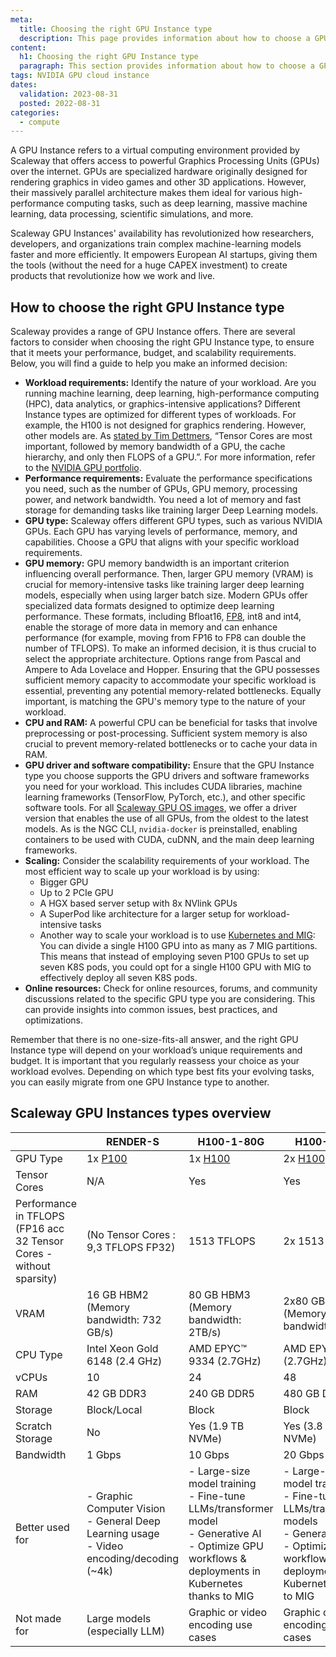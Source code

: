 ```yaml
---
meta:
  title: Choosing the right GPU Instance type
  description: This page provides information about how to choose a GPU Instance type
content:
  h1: Choosing the right GPU Instance type
  paragraph: This section provides information about how to choose a GPU Instance type
tags: NVIDIA GPU cloud instance
dates:
  validation: 2023-08-31
  posted: 2022-08-31
categories:
  - compute
---
```


A GPU Instance refers to a virtual computing environment provided by Scaleway that offers access to powerful Graphics Processing Units (GPUs) over the internet.
GPUs are specialized hardware originally designed for rendering graphics in video games and other 3D applications.
However, their massively parallel architecture makes them ideal for various high-performance computing tasks, such as deep learning, massive machine learning, data processing, scientific simulations, and more.

Scaleway GPU Instances' availability has revolutionized how researchers, developers, and organizations train complex machine-learning models faster and more efficiently.
It empowers European AI startups, giving them the tools (without the need for a huge CAPEX investment) to create products that revolutionize how we work and live.

## How to choose the right GPU Instance type

Scaleway provides a range of GPU Instance offers. There are several factors to consider when choosing the right GPU Instance type, to ensure that it meets your performance, budget, and scalability requirements.
Below, you will find a guide to help you make an informed decision:

* **Workload requirements:** Identify the nature of your workload. Are you running machine learning, deep learning, high-performance computing (HPC), data analytics, or graphics-intensive applications? Different Instance types are optimized for different types of workloads. For example, the H100 is not designed for graphics rendering. However, other models are. As [stated by Tim Dettmers](https://timdettmers.com/2023/01/30/which-gpu-for-deep-learning/), “Tensor Cores are most important, followed by memory bandwidth of a GPU, the cache hierarchy, and only then FLOPS of a GPU.”. For more information, refer to the [NVIDIA GPU portfolio](https://www.nvidia.com/content/dam/en-zz/solutions/data-center/data-center-gpu-portfolio-line-card.pdf).
* **Performance requirements:** Evaluate the performance specifications you need, such as the number of GPUs, GPU memory, processing power, and network bandwidth. You need a lot of memory and fast storage for demanding tasks like training larger Deep Learning models.
* **GPU type:** Scaleway offers different GPU types, such as various NVIDIA GPUs. Each GPU has varying levels of performance, memory, and capabilities. Choose a GPU that aligns with your specific workload requirements.
* **GPU memory:** GPU memory bandwidth is an important criterion influencing overall performance. Then, larger GPU memory (VRAM) is crucial for memory-intensive tasks like training larger deep learning models, especially when using larger batch size. Modern GPUs offer specialized data formats designed to optimize deep learning performance. These formats, including Bfloat16, [FP8](https://docs.nvidia.com/deeplearning/transformer-engine/user-guide/examples/fp8_primer.html), int8 and int4, enable the storage of more data in memory and can enhance performance (for example, moving from FP16 to FP8 can double the number of TFLOPS). To make an informed decision, it is thus crucial to select the appropriate architecture. Options range from Pascal and Ampere to Ada Lovelace and Hopper. Ensuring that the GPU possesses sufficient memory capacity to accommodate your specific workload is essential, preventing any potential memory-related bottlenecks. Equally important, is matching the GPU's memory type to the nature of your workload.
* **CPU and RAM:**  A powerful CPU can be beneficial for tasks that involve preprocessing or post-processing. Sufficient system memory is also crucial to prevent memory-related bottlenecks or to cache your data in RAM.
* **GPU driver and software compatibility:** Ensure that the GPU Instance type you choose supports the GPU drivers and software frameworks you need for your workload. This includes CUDA libraries, machine learning frameworks (TensorFlow, PyTorch, etc.), and other specific software tools. For all [Scaleway GPU OS images](/compute/gpu/reference-content/docker-images/), we offer a driver version that enables the use of all GPUs, from the oldest to the latest models. As is the NGC CLI, `nvidia-docker` is preinstalled, enabling containers to be used with CUDA, cuDNN, and the main deep learning frameworks.
* **Scaling:** Consider the scalability requirements of your workload. The most efficient way to scale up your workload is by using:
  * Bigger GPU
  * Up to 2 PCIe GPU
  * A HGX based server setup with 8x NVlink GPUs
  * A SuperPod like architecture for a larger setup for workload-intensive tasks
  * Another way to scale your workload is to use [Kubernetes and MIG](/compute/gpu/how-to/use-nvidia-mig-technology/): You can divide a single H100 GPU into as many as 7 MIG partitions. This means that instead of employing seven P100 GPUs to set up seven K8S pods, you could opt for a single H100 GPU with MIG to effectively deploy all seven K8S pods.
* **Online resources:** Check for online resources, forums, and community discussions related to the specific GPU type you are considering. This can provide insights into common issues, best practices, and optimizations.

Remember that there is no one-size-fits-all answer, and the right GPU Instance type will depend on your workload’s unique requirements and budget. It is important that you regularly reassess your choice as your workload evolves. Depending on which type best fits your evolving tasks, you can easily migrate from one GPU Instance type to another.

## Scaleway GPU Instances types overview

|                                                                     | RENDER-S                                                                            | H100-1-80G                                                                                                                                       | H100-2-80G                                                                                                                                       |
|---------------------------------------------------------------------|-------------------------------------------------------------------------------------|--------------------------------------------------------------------------------------------------------------------------------------------------|--------------------------------------------------------------------------------------------------------------------------------------------------|
| GPU Type                                                            | 1x [P100](https://www.nvidia.com/en-us/data-center/tesla-p100/)                     | 1x [H100](https://resources.nvidia.com/en-us-tensor-core/nvidia-tensor-core-gpu-datasheet)                                                       | 2x [H100](https://resources.nvidia.com/en-us-tensor-core/nvidia-tensor-core-gpu-datasheet)                                                       |
| Tensor Cores                                                        | N/A                                                                                 | Yes                                                                                                                                              | Yes                                                                                                                                              |
| Performance in TFLOPS (FP16 acc 32 Tensor Cores - without sparsity) | (No Tensor Cores :  9,3 TFLOPS FP32)                                                | 1513 TFLOPS                                                                                                                                      | 2x 1513 TFLOPS                                                                                                                                   |
| VRAM                                                                | 16 GB HBM2 (Memory bandwidth: 732 GB/s)                                             | 80 GB HBM3 (Memory bandwidth: 2TB/s)                                                                                                             | 2x80 GB HBM3 (Memory bandwidth: 2TB/s)                                                                                                           |
| CPU Type                                                            | Intel Xeon Gold 6148 (2.4 GHz)                                                      | AMD EPYC™ 9334 (2.7GHz)                                                                                                                          | AMD EPYC™ 9334 (2.7GHz)                                                                                                                          |
| vCPUs                                                               | 10                                                                                  | 24                                                                                                                                               | 48                                                                                                                                               |
| RAM                                                                 | 42 GB DDR3                                                                          | 240 GB DDR5                                                                                                                                      | 480 GB DDR5                                                                                                                                      |
| Storage                                                             | Block/Local                                                                         | Block                                                                                                                                            | Block                                                                                                                                            |
| Scratch Storage                                                     | No                                                                                  | Yes (1.9 TB NVMe)                                                                                                                                | Yes (3.8 TB NVMe)                                                                                                                                |
| Bandwidth                                                           | 1 Gbps                                                                              | 10 Gbps                                                                                                                                          | 20 Gbps                                                                                                                                          |
| Better used for                                                     | - Graphic Computer Vision<br />- General Deep Learning usage<br />- Video encoding/decoding (~4k) | - Large-size model training<br />- Fine-tune LLMs/transformer model<br />- Generative AI<br />- Optimize GPU workflows & deployments in Kubernetes thanks to MIG | - Large-size model training<br />- Fine-tune LLMs/transformers models<br />- Generative AI<br />- Optimize GPU workflows & deployments in Kubernetes thanks to MIG |
| Not made for                                                        | Large models (especially LLM)                                                       | Graphic or video encoding use cases                                                                                                          | Graphic or video encoding use cases                                                                                                           |
